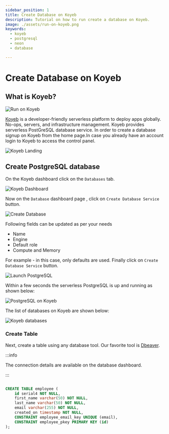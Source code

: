 ```yaml
---
sidebar_position: 1
title: Create Database on Koyeb
description: Tutorial on how to run create a database on Koyeb.
image: ./assets/run-on-koyeb.png
keywords:
  - koyeb
  - postgresql
  - neon
  - database

---
```


# Create Database on Koyeb

## What is Koyeb?

![Run on Koyeb](./assets/run-on-koyeb.png "Run on Koyeb")

[Koyeb](https://www.koyeb.com/) is a developer-friendly serverless platform to deploy apps globally. No-ops, servers, and infrastructure management.
Koyeb provides serverless PostGreSQL database service. In order to create a database signup on Koyeb from the home page.In case you already have an
account login to Koyeb to access the control panel.

![Koyeb Landing](./assets/koyeb_landing.png "Koyeb Landing Page")


## Create PostgreSQL database

On the Koyeb dashboard click on the `Databases` tab.

![Koyeb Dashboard](./assets/koyeb_dashboard.png "Koyeb Dashboard")



Now on the `Database` dashboard page , click on `Create Database Service` button.

![Create Database](./assets/create_postgres_database.png "Create Database")

Following fields can be updated as per your needs
- Name
- Engine
- Default role
- Compute and Memory

For example - in this case, only defaults are used. Finally click on `Create Database Service` button.

![Launch PostgreSQL](./assets/launch_postgresql.png "Launch PostgreSQL")

Within a few seconds the serverless PostgreSQL is up and running as shown below:

![PostgreSQL on Koyeb](./assets/postgresql_on_koyeb.png "PostgreSQL on Koyeb")


The list of databases on Koyeb are shown below:

![Koyeb databases](./assets/list_postgresql_database_koyeb.png "Koyeb databases")


### Create Table

Next, create a table using any database tool. Our favorite tool is [Dbeaver](https://dbeaver.io/).

:::info

The connection details are available on the database dashboard.

:::

```SQL

CREATE TABLE employee (
	id serial4 NOT NULL,
	first_name varchar(50) NOT NULL,
	last_name varchar(50) NOT NULL,
	email varchar(255) NOT NULL,
	created_on timestamp NOT NULL,
	CONSTRAINT employee_email_key UNIQUE (email),
	CONSTRAINT employee_pkey PRIMARY KEY (id)
);

```
